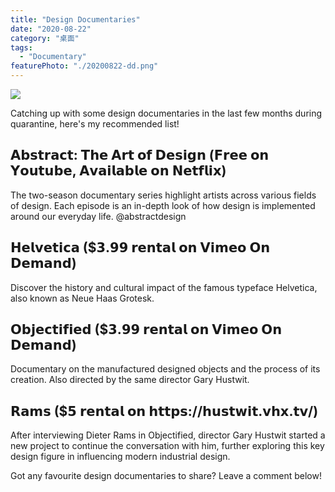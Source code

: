 ```yaml
---
title: "Design Documentaries"
date: "2020-08-22"
category: "桌面"
tags:
  - "Documentary"
featurePhoto: "./20200822-dd.png"
---
```


![](./20200822-dd.png)

Catching up with some design documentaries in the last few months during quarantine, here's my recommended list!

## 𝗔𝗯𝘀𝘁𝗿𝗮𝗰𝘁: 𝗧𝗵𝗲 𝗔𝗿𝘁 𝗼𝗳 𝗗𝗲𝘀𝗶𝗴𝗻 (𝗙𝗿𝗲𝗲 𝗼𝗻 𝗬𝗼𝘂𝘁𝘂𝗯𝗲, 𝗔𝘃𝗮𝗶𝗹𝗮𝗯𝗹𝗲 𝗼𝗻 𝗡𝗲𝘁𝗳𝗹𝗶𝘅)

The two-season documentary series highlight artists across various fields of design. Each episode is an in-depth look of how design is implemented around our everyday life.
@abstractdesign

## 𝗛𝗲𝗹𝘃𝗲𝘁𝗶𝗰𝗮 (\$𝟯.𝟵𝟵 𝗿𝗲𝗻𝘁𝗮𝗹 𝗼𝗻 𝗩𝗶𝗺𝗲𝗼 𝗢𝗻 𝗗𝗲𝗺𝗮𝗻𝗱)

Discover the history and cultural impact of the famous typeface Helvetica, also known as Neue Haas Grotesk.

## 𝗢𝗯𝗷𝗲𝗰𝘁𝗶𝗳𝗶𝗲𝗱 (\$𝟯.𝟵𝟵 𝗿𝗲𝗻𝘁𝗮𝗹 𝗼𝗻 𝗩𝗶𝗺𝗲𝗼 𝗢𝗻 𝗗𝗲𝗺𝗮𝗻𝗱)

Documentary on the manufactured designed objects and the process of its creation. Also directed by the same director Gary Hustwit.

## 𝗥𝗮𝗺𝘀 (\$𝟱 𝗿𝗲𝗻𝘁𝗮𝗹 𝗼𝗻 𝗵𝘁𝘁𝗽𝘀://𝗵𝘂𝘀𝘁𝘄𝗶𝘁.𝘃𝗵𝘅.𝘁𝘃/)

After interviewing Dieter Rams in Objectified, director Gary Hustwit started a new project to continue the conversation with him, further exploring this key design figure in influencing modern industrial design.

Got any favourite design documentaries to share? Leave a comment below!
